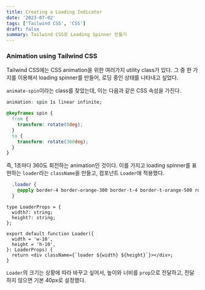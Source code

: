 ```yaml
---
title: Creating a Loading Indicator
date: '2023-07-02'
tags: ['Tailwind CSS', 'CSS']
draft: false
summary: Tailwind CSS로 Loading Spinner 만들기
---
```


### Animation using Tailwind CSS

Tailwind CSS에는 CSS animation을 위한 여러가지 utility class가 있다. 그 중 한 가지를 이용해서 loading spinner를 만들어, 로딩 중인 상태를 나타내고 싶었다.

`animate-spin`이라는 class를 찾았는데, 이는 다음과 같은 CSS 속성을 가진다. 


```css
animation: spin 1s linear infinite;

@keyframes spin {
  from {
    transform: rotate(0deg);
  }
  to {
    transform: rotate(360deg);
  }
}
```

즉, 1초마다 360도 회전하는 animation인 것이다. 이를 가지고 loading spinner를 표현하는 `loader`라는 `className`을 만들고, 컴포넌트 `Loader`애 적용했다. 

```css
  .loader {
    @apply border-4 border-orange-300 border-t-4 border-t-orange-500 rounded-full animate-spin;
  }
```

```tsx:components/loader.tsx
type LoaderProps = {
  width?: string;
  height?: string;
};

export default function Loader({
  width = 'w-10',
  height = 'h-10',
}: LoaderProps) {
  return <div className={`loader ${width} ${height}`}></div>;
}
```

`Loader`의 크기는 상황에 따라 바꾸고 싶어서, 높이와 너비를 `prop`으로 전달하고, 전달하지 않으면 기본 40px로 설정했다.